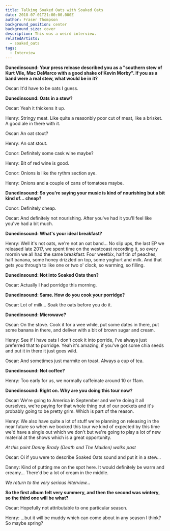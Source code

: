 ```yaml
---
title: Talking Soaked Oats with Soaked Oats
date: 2018-07-01T21:00:00.000Z
author: Fraser Thompson
background_position: center
background_size: cover
description: This was a weird interview.
relatedArtists:
  - soaked_oats
tags:
  - Interview
---
```



**Dunedinsound: Your press release described you as a "southern stew of Kurt Vile, Mac DeMarco with a good shake of Kevin Morby". If you as a band were a real stew, what would be in it?**

Oscar: It'd have to be oats I guess.

**Dunedinsound: Oats in a stew?**

Oscar: Yeah it thickens it up.

Henry: Stringy meat. Like quite a reasonbly poor cut of meat, like a brisket. A good ale in there with it.

Oscar: An oat stout?

Henry: An oat stout.

Conor: Definitely some cask wine maybe?

Henry: Bit of red wine is good.

Conor: Onions is like the rythm section aye.

Henry: Onions and a couple of cans of tomatoes maybe.

**Dunedinsound: So you're saying your music is kind of nourishing but a bit kind of... cheap?**

Conor: Definitely cheap.

Oscar: And definitely not nourishing. After you've had it you'll feel like you've had a bit much.

**Dunedinsound: What's your ideal breakfast?**

Henry: Well it's not oats, we're not an oat band... No slip ups, the last EP we released late 2017, we spent time on the westcoast recording it, so every mornin we all had the same breakfast: Four weetbix, half tin of peaches, half banana, some honey drizzled on top, some yoghurt and milk. And that gets you through to like one or two o' clock, so warming, so filling.

**Dunedinsound: Not into Soaked Oats then?**

Oscar: Actually I had porridge this morning.

**Dunedinsound: Same. How do you cook your porridge?**

Oscar: Lot of milk... Soak the oats before you do it.

**Dunedinsound: Microwave?**

Oscar: On the stove. Cook it for a wee while, put some dates in there, put some banana in there, and deliver with a bit of brown sugar and cream.

Henry: See if I have oats I don't cook it into porride, I've always just preferred that to porridge. Yeah it's amazing, if you've got some chia seeds and put it in there it just goes wild.

Oscar: And sometimes just marmite on toast. Always a cup of tea.

**Dunedinsound: Not coffee?**

Henry: Too early for us, we normally caffeinate around 10 or 11am.

**Dunedinsound: Right on. Why are you doing this tour now?**

Oscar: We're going to America in September and we're doing it all ourselves, we're paying for that whole thing out of our pockets and it's probably going to be pretty grim. Which is part of the reason.

Henry: We also have quite a lot of stuff we're planning on releasing in the near future so when we booked this tour we kind of expected by this time we'd have a single out which we don't but we're going to play a lot of new material at the shows which is a great opportunity.

_At this point Danny Brady (Death and The Maiden) walks past_

Oscar: Oi if you were to describe Soaked Oats sound and put it in a stew...

Danny: Kind of putting me on the spot here. It would definitely be warm and creamy... There'd be a lot of cream in the middle.

_We return to the very serious interview..._

**So the first album felt very summery, and then the second was wintery, so the third one will be what?**

Oscar: Hopefully not attributable to one particular season.

Henry: ...but it will be muddy which can come about in any season I think? So maybe spring?
